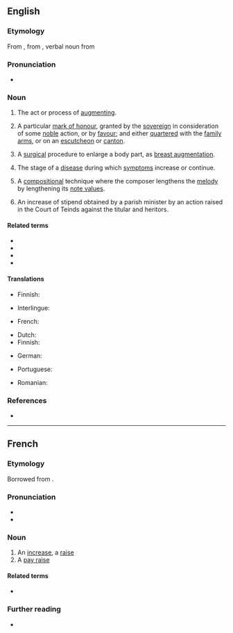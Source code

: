 ==English==

===Etymology===
From {{etyl|fro|en}} {{m|fro|augmentacion}}, from {{etyl|la|en}} {{m|la|augmentatio}}, verbal noun from {{m|la|augmento||to increase}}

===Pronunciation===
* {{rhymes|eɪʃən|lang=en}}

===Noun===
{{en-noun|~}}

# The act or process of [[augment]]ing.
# {{lb|en|heraldry}} A particular [[mark of honour]], granted by the [[sovereign]] in consideration of some [[noble]] action, or by [[favour]]; and either [[quarter]]ed with the [[family arms]], or on an [[escutcheon]] or [[canton]].
# {{lb|en|medicine}} A [[surgical]] procedure to enlarge a body part, as [[breast augmentation]].
# {{lb|en|medicine}} The stage of a [[disease]] during which [[symptom]]s increase or continue.
# {{lb|en|music}} A [[compositional]] technique where the composer lengthens the [[melody]] by lengthening its [[note value]]s.
# {{lb|en|Scotland|law}} An increase of stipend obtained by a parish minister by an action raised in the Court of Teinds against the titular and heritors.

====Related terms====
* {{l|en|augmentative}}
* {{l|en|augmented}}
* {{l|en|auxiliary}}
* {{l|en|diminution}}

====Translations====
{{trans-top|the act or process of augmenting}}
* Finnish: {{t|fi|suurennus}}
{{trans-mid}}
* Interlingue: {{t|ie|augmentation}}
{{trans-bottom}}

{{trans-top|in heraldry: a particular mark of honour}}
* French: {{t|fr|augmentie|c|n|n-p}}
{{trans-mid}}
{{trans-bottom}}

{{trans-top|medicine: a surgical procedure to enlarge a body part, as breast augmentation}}
* Dutch: {{t+|nl|vergroting|f}}
* Finnish: {{t|fi|suurennusleikkaus}}
{{trans-mid}}
* German: {{t+|de|Vergrößerung|f}}
{{trans-bottom}}

{{trans-top|medicine: the stage of a disease during which symptoms increase or continue}}
* Portuguese: {{t|pt|anábase|f}}
{{trans-mid}}
{{trans-bottom}}

{{trans-top|music: a compositional technique}}
{{trans-mid}}
{{trans-bottom}}

{{checktrans-top}}
* Romanian: {{t-check|ro|augmentare}}
{{trans-mid}}
{{trans-bottom}}

===References===
* {{R:Heraldry 1862}}

----

==French==

===Etymology===
Borrowed from {{bor|fr|LL.|augmentātiō}}.

===Pronunciation===
* {{fr-IPA}}
* {{audio|LL-Q150 (fra)-WikiLucas00-augmentation.wav|Audio|lang=fr}}

===Noun===
{{fr-noun|f}}

# An [[increase]], a [[raise]]
# A [[pay raise]]

====Related terms====
* {{l|fr|augmenter}}

===Further reading===
* {{R:TLFi}}
